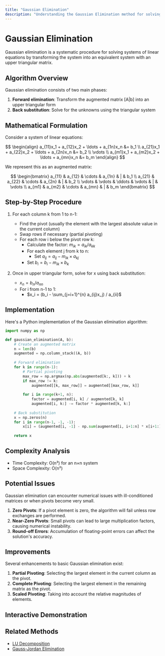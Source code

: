 ```yaml
---
title: "Gaussian Elimination"
description: "Understanding the Gaussian Elimination method for solving linear systems"
---
```



# Gaussian Elimination

<Callout type="info">
  Gaussian elimination is a systematic procedure for solving systems of linear equations by transforming the system into an equivalent system with an upper triangular matrix.
</Callout>

## Algorithm Overview

Gaussian elimination consists of two main phases:
1. **Forward elimination**: Transform the augmented matrix [A|b] into an upper triangular form
2. **Back substitution**: Solve for the unknowns using the triangular system

## Mathematical Formulation

Consider a system of linear equations:

$$
\begin{align}
a_{11}x_1 + a_{12}x_2 + \ldots + a_{1n}x_n &= b_1 \\
a_{21}x_1 + a_{22}x_2 + \ldots + a_{2n}x_n &= b_2 \\
\vdots \\
a_{m1}x_1 + a_{m2}x_2 + \ldots + a_{mn}x_n &= b_m
\end{align}
$$

We represent this as an augmented matrix:

$$
\begin{bmatrix}
a_{11} & a_{12} & \cdots & a_{1n} & | & b_1 \\
a_{21} & a_{22} & \cdots & a_{2n} & | & b_2 \\
\vdots & \vdots & \ddots & \vdots & | & \vdots \\
a_{m1} & a_{m2} & \cdots & a_{mn} & | & b_m
\end{bmatrix}
$$

## Step-by-Step Procedure

1. For each column k from 1 to n-1:
   - Find the pivot (usually the element with the largest absolute value in the current column)
   - Swap rows if necessary (partial pivoting)
   - For each row i below the pivot row k:
     - Calculate the factor: $m_{ik} = a_{ik} / a_{kk}$
     - For each element j from k to n:
       - Set $a_{ij} = a_{ij} - m_{ik} \times a_{kj}$
     - Set $b_i = b_i - m_{ik} \times b_k$

2. Once in upper triangular form, solve for x using back substitution:
   - $x_n = b_n / a_{nn}$
   - For i from n-1 to 1:
     - $x_i = (b_i - \sum_{j=i+1}^{n} a_{ij}x_j) / a_{ii}$

## Implementation

Here's a Python implementation of the Gaussian elimination algorithm:

```python
import numpy as np

def gaussian_elimination(A, b):
    # Create an augmented matrix
    n = len(b)
    augmented = np.column_stack((A, b))
    
    # Forward elimination
    for k in range(n-1):
        # Partial pivoting
        max_row = np.argmax(np.abs(augmented[k:, k])) + k
        if max_row != k:
            augmented[[k, max_row]] = augmented[[max_row, k]]
            
        for i in range(k+1, n):
            factor = augmented[i, k] / augmented[k, k]
            augmented[i, k:] -= factor * augmented[k, k:]
    
    # Back substitution
    x = np.zeros(n)
    for i in range(n-1, -1, -1):
        x[i] = (augmented[i, -1] - np.sum(augmented[i, i+1:n] * x[i+1:])) / augmented[i, i]
    
    return x
```

## Complexity Analysis

- Time Complexity: O(n³) for an n×n system
- Space Complexity: O(n²)

## Potential Issues

<Callout type="warning">
  Gaussian elimination can encounter numerical issues with ill-conditioned matrices or when pivots become very small.
</Callout>

1. **Zero Pivots**: If a pivot element is zero, the algorithm will fail unless row exchanges are performed.
2. **Near-Zero Pivots**: Small pivots can lead to large multiplication factors, causing numerical instability.
3. **Round-off Errors**: Accumulation of floating-point errors can affect the solution's accuracy.

## Improvements

Several enhancements to basic Gaussian elimination exist:

1. **Partial Pivoting**: Selecting the largest element in the current column as the pivot.
2. **Complete Pivoting**: Selecting the largest element in the remaining matrix as the pivot.
3. **Scaled Pivoting**: Taking into account the relative magnitudes of elements.

## Interactive Demonstration

<GaussianEliminationDemo />

## Related Methods

- [LU Decomposition](/linear-solver/direct-methods/lu-decomposition)
- [Gauss-Jordan Elimination](/linear-solver/direct-methods/gauss-jordan)
